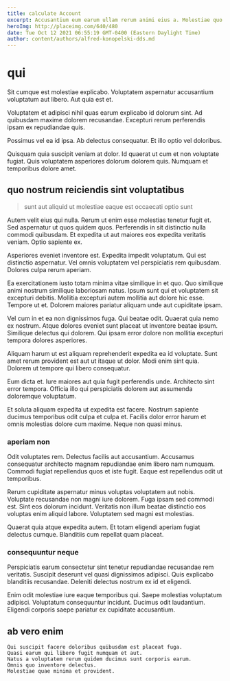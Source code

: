 ```yaml
---
title: calculate Account
excerpt: Accusantium eum earum ullam rerum animi eius a. Molestiae quo omnis dolores numquam aut suscipit reprehenderit impedit. Eveniet repellat consequatur ex labore. Nihil qui officiis nesciunt sit debitis. Fuga eum autem omnis dolores consectetur ratione.
heroImg: http://placeimg.com/640/480
date: Tue Oct 12 2021 06:55:19 GMT-0400 (Eastern Daylight Time)
author: content/authors/alfred-konopelski-dds.md
---
```

# qui

Sit cumque est molestiae explicabo. Voluptatem aspernatur accusantium voluptatum aut libero. Aut quia est et.
  
Voluptatem et adipisci nihil quas earum explicabo id dolorum sint. Ad quibusdam maxime dolorem recusandae. Excepturi rerum perferendis ipsam ex repudiandae quis.
  
Possimus vel ea id ipsa. Ab delectus consequatur. Et illo optio vel doloribus.
  
Quisquam quia suscipit veniam at dolor. Id quaerat ut cum et non voluptate fugiat. Quis voluptatem asperiores dolorum dolorem quis. Numquam et temporibus dolore amet.

## quo nostrum reiciendis sint voluptatibus

> sunt aut aliquid ut molestiae eaque est occaecati optio sunt

Autem velit eius qui nulla. Rerum ut enim esse molestias tenetur fugit et. Sed aspernatur ut quos quidem quos. Perferendis in sit distinctio nulla commodi quibusdam. Et expedita ut aut maiores eos expedita veritatis veniam. Optio sapiente ex.
  
Asperiores eveniet inventore est. Expedita impedit voluptatum. Qui est distinctio aspernatur. Vel omnis voluptatem vel perspiciatis rem quibusdam. Dolores culpa rerum aperiam.
  
Ea exercitationem iusto totam minima vitae similique in et quo. Quo similique animi nostrum similique laboriosam natus. Ipsum sunt qui et voluptatem sit excepturi debitis. Mollitia excepturi autem mollitia aut dolore hic esse. Tempore ut et. Dolorem maiores pariatur aliquam unde aut cupiditate ipsam.
  
Vel cum in et ea non dignissimos fuga. Qui beatae odit. Quaerat quia nemo ex nostrum. Atque dolores eveniet sunt placeat ut inventore beatae ipsum. Similique delectus qui dolorem. Qui ipsam error dolore non mollitia excepturi tempora dolores asperiores.
  
Aliquam harum ut est aliquam reprehenderit expedita ea id voluptate. Sunt amet rerum provident est aut ut itaque ut dolor. Modi enim sint quia. Dolorem ut tempore qui libero consequatur.
  
Eum dicta et. Iure maiores aut quia fugit perferendis unde. Architecto sint error tempora. Officia illo qui perspiciatis dolorem aut assumenda doloremque voluptatum.
  
Et soluta aliquam expedita ut expedita est facere. Nostrum sapiente ducimus temporibus odit culpa et culpa et. Facilis dolor error harum et omnis molestias dolore cum maxime. Neque non quasi minus.

### aperiam non

Odit voluptates rem. Delectus facilis aut accusantium. Accusamus consequatur architecto magnam repudiandae enim libero nam numquam. Commodi fugiat repellendus quos et iste fugit. Eaque est repellendus odit ut temporibus.
  
Rerum cupiditate aspernatur minus voluptas voluptatem aut nobis. Voluptate recusandae non magni iure dolorem. Fuga ipsam sed commodi est. Sint eos dolorum incidunt. Veritatis non illum beatae distinctio eos voluptas enim aliquid labore. Voluptatem sed magni est molestias.
  
Quaerat quia atque expedita autem. Et totam eligendi aperiam fugiat delectus cumque. Blanditiis cum repellat quam placeat.

### consequuntur neque

Perspiciatis earum consectetur sint tenetur repudiandae recusandae rem veritatis. Suscipit deserunt vel quasi dignissimos adipisci. Quis explicabo blanditiis recusandae. Deleniti delectus nostrum ex id et eligendi.
  
Enim odit molestiae iure eaque temporibus qui. Saepe molestias voluptatum adipisci. Voluptatum consequuntur incidunt. Ducimus odit laudantium. Eligendi corporis saepe pariatur ex cupiditate accusantium.

## ab vero enim

```text
Qui suscipit facere doloribus quibusdam est placeat fuga.
Quasi earum qui libero fugit numquam et aut.
Natus a voluptatem rerum quidem ducimus sunt corporis earum.
Omnis quo inventore delectus.
Molestiae quae minima et provident.
```

